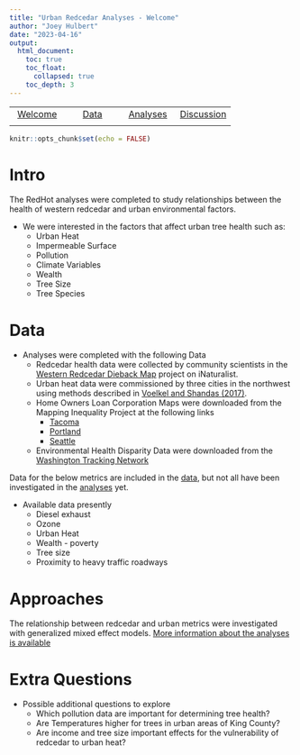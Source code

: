 ```yaml
---
title: "Urban Redcedar Analyses - Welcome"
author: "Joey Hulbert"
date: "2023-04-16"
output: 
  html_document:
    toc: true
    toc_float:
      collapsed: true
    toc_depth: 3
---
```



|            |            |            |            |
|:----------:|:----------:|:----------:|:----------:|
|[Welcome](https://jmhulbert.github.io/redhot)|[Data](https://jmhulbert.github.io/redhot/data)|[Analyses](https://jmhulbert.github.io/redhot/analyses)|[Discussion](https://jmhulbert.github.io/redhot/discussion)|
|             |           |            |            |


```r
knitr::opts_chunk$set(echo = FALSE)
```

# Intro

The RedHot analyses were completed to study relationships between the health of western redcedar and urban environmental factors.

* We were interested in the factors that affect urban tree health such as:
    + Urban Heat
    + Impermeable Surface
    + Pollution
    + Climate Variables
    + Wealth
    + Tree Size
    + Tree Species

# Data

* Analyses were completed with the following Data
  + Redcedar health data were collected by community scientists in the [Western Redcedar Dieback Map](https://www.inaturalist.org/projects/western-redcedar-dieback-map) project on iNaturalist. 
  + Urban heat data were commissioned by three cities in the northwest using methods described in [Voelkel and Shandas (2017)](https://www.mdpi.com/2225-1154/5/2/41). 
  + Home Owners Loan Corporation Maps were downloaded from the Mapping Inequality Project at the following links
    + [Tacoma](https://dsl.richmond.edu/panorama/redlining/WA-Tacoma)
    + [Portland](https://dsl.richmond.edu/panorama/redlining/OR-Portland)
    + [Seattle](https://dsl.richmond.edu/panorama/redlining/WA-Seattle)
  + Environmental Health Disparity Data were downloaded from the [Washington Tracking Network](https://geo.wa.govsets/WADOH::full-environmental-health-disparities-version-2-extract/explore)

Data for the below metrics are included in the [data]((https://jmhulbert.github.io/redhot/data)), but not all have been investigated in the [analyses](https://jmhulbert.github.io/redhot/analyses/) yet. 

* Available data presently
    + Diesel exhaust
    + Ozone
    + Urban Heat
    + Wealth - poverty
    + Tree size
    + Proximity to heavy traffic roadways

# Approaches

The relationship between redcedar and urban metrics were investigated with generalized mixed effect models. [More information about the analyses is available](https://jmhulbert.github.io/analyses/)


# Extra Questions

* Possible additional questions to explore
  + Which pollution data are important for determining tree health?
  + Are Temperatures higher for trees in urban areas of King County?
  + Are income and tree size important effects for the vulnerability of redcedar to urban heat? 



